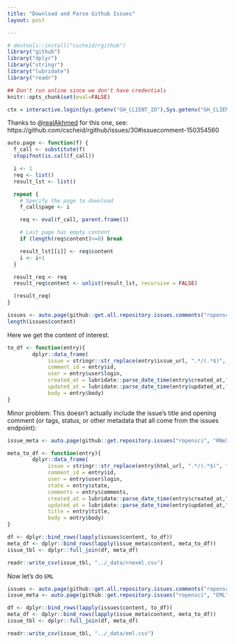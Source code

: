 ```yaml
---
title: "Download and Parse Github Issues"
layout: post

---
```



```r
# devtools::install("cscheid/rgithub")
library("github")
library("dplyr")
library("stringr")
library("lubridate")
library("readr")
```

```r
## Don't run online since we don't have credentials
knitr::opts_chunk$set(eval=FALSE)
```


```r
ctx = interactive.login(Sys.getenv("GH_CLIENT_ID"),Sys.getenv("GH_CLIENT_SECRET"))
```

Thanks to @[realAkhmed](https://github.com/realAkhmed) for this one, see: https://github.com/cscheid/rgithub/issues/30#issuecomment-150354560


```r
auto.page <- function(f) {
  f_call <- substitute(f)
  stopifnot(is.call(f_call))

  i <- 1
  req <- list()
  result_lst <- list()

  repeat {
    # Specify the page to download
    f_call$page <- i

    req <- eval(f_call, parent.frame())

    # Last page has empty content
    if (length(req$content)<=0) break

    result_lst[[i]] <- req$content
    i <- i+1
  }

  result_req <- req
  result_req$content <- unlist(result_lst, recursive = FALSE)

  (result_req)
}
```


```r
issues <- auto.page(github::get.all.repository.issues.comments("ropensci", "RNeXML", ctx=ctx))
length(issues$content)
```

Here we get the content of interest. 

```r
to_df <- function(entry){
        dplyr::data_frame(
             issue = stringr::str_replace(entry$issue_url, ".*/(.*$)", "\\1"), 
             comment_id = entry$id, 
             user = entry$user$login, 
             created_at = lubridate::parse_date_time(entry$created_at,"%Y-%m-%d %H:%M:%S"),
             updated_at = lubridate::parse_date_time(entry$updated_at,"%Y-%m-%d %H:%M:%S"),
             body = entry$body)
}
```

 Minor problem: This doesn't actually include the issue's title and opening comment (or tags, status, or other metadata that all come from the issues endpoint):

```r
issue_meta <- auto.page(github::get.repository.issues("ropensci", "RNeXML", state="all", filter="all", ctx=ctx))
```


```r
meta_to_df <- function(entry){
        dplyr::data_frame(
             issue = stringr::str_replace(entry$html_url, ".*/(.*$)", "\\1"), 
             comment_id = entry$id, 
             user = entry$user$login, 
             state = entry$state,
             comments = entry$comments,
             created_at = lubridate::parse_date_time(entry$created_at,"%Y-%m-%d %H:%M:%S"),
             updated_at = lubridate::parse_date_time(entry$updated_at,"%Y-%m-%d %H:%M:%S"),
             title = entry$title,
             body = entry$body)
}
```



```r
df <- dplyr::bind_rows(lapply(issues$content, to_df))
meta_df <- dplyr::bind_rows(lapply(issue_meta$content, meta_to_df))
issue_tbl <- dplyr::full_join(df, meta_df)
```

```r
readr::write_csv(issue_tbl, "../_data/rnexml.csv")
```


Now let's do `EML`

```r
issues <- auto.page(github::get.all.repository.issues.comments("ropensci", "EML", ctx=ctx))
issue_meta <- auto.page(github::get.repository.issues("ropensci", "EML", state="all", filter="all", ctx=ctx))

```

```r
df <- dplyr::bind_rows(lapply(issues$content, to_df))
meta_df <- dplyr::bind_rows(lapply(issue_meta$content, meta_to_df))
issue_tbl <- dplyr::full_join(df, meta_df)

readr::write_csv(issue_tbl, "../_data/eml.csv")
```



